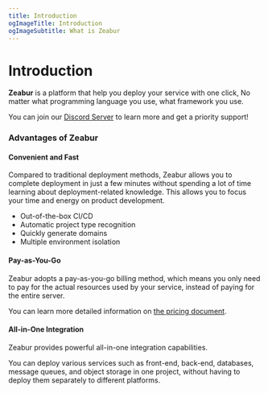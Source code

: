 ```yaml
---
title: Introduction
ogImageTitle: Introduction
ogImageSubtitle: What is Zeabur
---
```



# Introduction

**Zeabur** is a platform that help you deploy your service with one click,
No matter what programming language you use, what framework you use.

You can join our [Discord Server](https://zeabur.com/dc) to learn more and get a priority support!

### Advantages of Zeabur

#### Convenient and Fast

Compared to traditional deployment methods, Zeabur allows you to complete deployment in just a few minutes without spending a lot of time learning about deployment-related knowledge. This allows you to focus your time and energy on product development.

- Out-of-the-box CI/CD
- Automatic project type recognition
- Quickly generate domains
- Multiple environment isolation

#### Pay-as-You-Go

Zeabur adopts a pay-as-you-go billing method, which means you only need to pay for the actual resources used by your service, instead of paying for the entire server.

You can learn more detailed information on [the pricing document](/en-US/billing/pricing).

#### All-in-One Integration

Zeabur provides powerful all-in-one integration capabilities.

You can deploy various services such as front-end, back-end, databases, message queues, and object storage in one project, without having to deploy them separately to different platforms.
